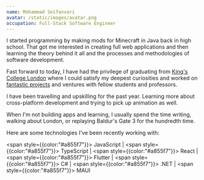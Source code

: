 ```yaml
---
name: Mohammad Seifanvari
avatar: /static/images/avatar.png
occupation: Full-Stack Software Engineer
---
```


I started programming by making mods for Minecraft in Java back in high school. That got me interested in creating full web applications and then learning the theory behind it all and the processes and methodologies of software development. 

Fast forward to today, I have had the privilege of graduating from <a href="https://www.kcl.ac.uk/" target="_blank">King's College London</a> where I could satisfy my deepest curiosities and worked on [fantastic projects](/projects) and ventures with fellow students and professors. 

I have been travelling and upskilling for the past year. Learning more about cross-platform development and trying to pick up animation as well.

When I'm not building apps and learning, I usually spend the time writing, walking about London, or replaying Baldur's Gate 3 for the hundredth time. 

Here are some technologies I've been recently working with:

<span style={{color:"#a855f7"}}> JavaScript </span> | <span style={{color:"#a855f7"}}> TypeScript </span> | <span style={{color:"#a855f7"}}> React </span> | <span style={{color:"#a855f7"}}> Flutter </span> | <span style={{color:"#a855f7"}}> C# </span> | <span style={{color:"#a855f7"}}> .NET </span> | <span style={{color:"#a855f7"}}> MAUI </span>
